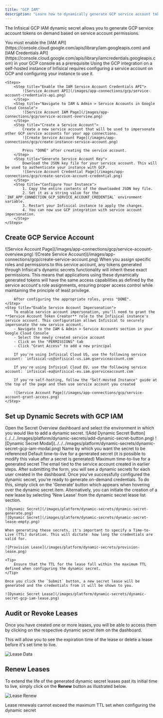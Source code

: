 ```yaml
---
title: "GCP IAM"
description: "Learn how to dynamically generate GCP service account tokens."
---
```


The Infisical GCP IAM dynamic secret allows you to generate GCP service account tokens on demand based on service account permissions.

<Note>
    You must enable the [IAM API](https://console.cloud.google.com/apis/library/iam.googleapis.com) and [IAM Credentials API](https://console.cloud.google.com/apis/library/iamcredentials.googleapis.com) in your GCP console as a prerequisite
</Note>

<Accordion title="Self-Hosted Instance">
    Using the GCP integration on a self-hosted instance of Infisical requires configuring a service account on GCP and
    configuring your instance to use it.

    <Steps>
        <Step title="Enable the IAM Service Account Credentials API">
            ![Service Account API](/images/app-connections/gcp/service-account-credentials-api.png)
        </Step>
        <Step title="Navigate to IAM & Admin > Service Accounts in Google Cloud Console">
            ![Service Account IAM Page](/images/app-connections/gcp/service-account-overview.png)
        </Step>
        <Step title="Create a Service Account">
            Create a new service account that will be used to impersonate other GCP service accounts for your app connections.
            ![Create Service Account Page](/images/app-connections/gcp/create-instance-service-account.png)

            Press "DONE" after creating the service account.
        </Step>
        <Step title="Generate Service Account Key">
            Download the JSON key file for your service account. This will be used to authenticate your instance with GCP.
            ![Service Account Credential Page](/images/app-connections/gcp/create-service-account-credential.png)
        </Step>
        <Step title="Configure Your Instance">
            1. Copy the entire contents of the downloaded JSON key file.
            2. Set it as a string value for the `INF_APP_CONNECTION_GCP_SERVICE_ACCOUNT_CREDENTIAL` environment variable.
            3. Restart your Infisical instance to apply the changes.
            4. You can now use GCP integration with service account impersonation.
        </Step>
    </Steps>
</Accordion>

## Create GCP Service Account

<Steps>
    <Step title="Navigate to IAM & Admin > Service Accounts">
        ![Service Account Page](/images/app-connections/gcp/service-account-overview.png)
    </Step>
    <Step title="Create Service Account">
        ![Create Service Account](/images/app-connections/gcp/create-service-account.png)
    </Step>
    <Step title="Configure Service Account Permissions">
        When you assign specific roles and permissions to this service account, any tokens generated through Infisical's dynamic secrets functionality will inherit these exact permissions. This means that applications using these dynamically generated tokens will have the same access capabilities as defined by the service account's role assignments, ensuring proper access control while maintaining the principle of least privilege.

        After configuring the appropriate roles, press "DONE".
    </Step>
    <Step title="Enable Service Account Impersonation">
        To enable service account impersonation, you'll need to grant the **Service Account Token Creator** role to the Infisical instance's service account. This configuration allows Infisical to securely impersonate the new service account.
        - Navigate to the IAM & Admin > Service Accounts section in your Google Cloud Console
        - Select the newly created service account
        - Click on the "PERMISSIONS" tab
        - Click "Grant Access" to add a new principal

        If you're using Infisical Cloud US, use the following service account: `infisical-us@infisical-us.iam.gserviceaccount.com`

        If you're using Infisical Cloud EU, use the following service account: `infisical-eu@infisical-eu.iam.gserviceaccount.com`

        If you're self-hosting, follow the "Self-Hosted Instance" guide at the top of the page and then use service account you created

        ![Service Account Page](/images/app-connections/gcp/service-account-grant-access.png)
    </Step>
</Steps>

## Set up Dynamic Secrets with GCP IAM

<Steps>
  <Step title="Open Secret Overview Dashboard">
	Open the Secret Overview dashboard and select the environment in which you would like to add a dynamic secret.
  </Step>
  <Step title="Click on the 'Add Dynamic Secret' button">
	![Add Dynamic Secret Button](../../../images/platform/dynamic-secrets/add-dynamic-secret-button.png)
  </Step>
  <Step title="Select 'GCP IAM'">
	![Dynamic Secret Modal](../../../images/platform/dynamic-secrets/dynamic-secret-gcp-iam-modal.png)
  </Step>
  <Step title="Provide the inputs for dynamic secret parameters">
    	<ParamField path="Secret Name" type="string" required>
    		Name by which you want the secret to be referenced
    	</ParamField>
    	<ParamField path="Default TTL" type="string" required>
    		Default time-to-live for a generated secret (it is possible to modify this value after a secret is generated)
    	</ParamField>
    	<ParamField path="Max TTL" type="string" required>
    		Maximum time-to-live for a generated secret
    	</ParamField>
    	<ParamField path="Service Account Email" type="string" required>
       		The email tied to the service account created in earlier steps.
    	</ParamField>
  </Step>
  <Step title="Click `Submit`">
  	After submitting the form, you will see a dynamic secrets for each user created in the dashboard.
  </Step>

  <Step title="Generate dynamic secrets">
	Once you've successfully configured the dynamic secret, you're ready to generate on-demand credentials.
	To do this, simply click on the 'Generate' button which appears when hovering over the dynamic secret item.
	Alternatively, you can initiate the creation of a new lease by selecting 'New Lease' from the dynamic secret lease list section.

	![Dynamic Secret](/images/platform/dynamic-secrets/dynamic-secret-generate.png)
	![Dynamic Secret](/images/platform/dynamic-secrets/dynamic-secret-lease-empty.png)

	When generating these secrets, it's important to specify a Time-to-Live (TTL) duration. This will dictate  how long the credentials are valid for.

	![Provision Lease](/images/platform/dynamic-secrets/provision-lease.png)

	<Tip>
		Ensure that the TTL for the lease fall within the maximum TTL defined when configuring the dynamic secret.
	</Tip>

	Once you click the `Submit` button, a new secret lease will be generated and the credentials from it will be shown to you.

	![Dynamic Secret Lease](/images/platform/dynamic-secrets/dynamic-secret-gcp-iam-lease.png)
  </Step>
</Steps>

## Audit or Revoke Leases

Once you have created one or more leases, you will be able to access them by clicking on the respective dynamic secret item on the dashboard.

This will allow you to see the expiration time of the lease or delete a lease before it's set time to live.

![Lease Data](/images/platform/dynamic-secrets/lease-data.png)

## Renew Leases

To extend the life of the generated dynamic secret leases past its initial time to live, simply click on the **Renew** button as illustrated below.

![Lease Renew](/images/platform/dynamic-secrets/dynamic-secret-lease-renew.png)

<Warning>
	Lease renewals cannot exceed the maximum TTL set when configuring the dynamic secret
</Warning>
